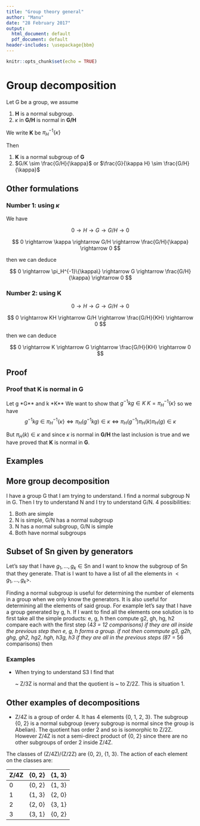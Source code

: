 ```yaml
---
title: "Group theory general"
author: "Manu"
date: "28 February 2017"
output:
  html_document: default
  pdf_document: default
header-includes: \usepackage{bbm}
---
```


```r
knitr::opts_chunk$set(echo = TRUE)
```

# Group decomposition


Let G be a group, we assume

1. **H** is a normal subgroup.
2. $\kappa$ in **G/H** is normal in **G/H**

We write **K** be $\pi_H^{-1}\{\kappa\}$


Then

1. **K** is a normal subgroup of **G**
2. $G/K \sim \frac{G/H}{\kappa}$ or $\frac{G}{\kappa H} \sim \frac{G/H}{\kappa}$

## Other formulations

### Number 1: using $\kappa$
We have

$$ 0 \rightarrow H \rightarrow G \rightarrow G/H \rightarrow 0 $$


$$ 0 \rightarrow \kappa \rightarrow G/H \rightarrow \frac{G/H}{\kappa} \rightarrow 0 $$

then we can deduce


$$ 0 \rightarrow \pi_H^{-1}\{\kappa\} \rightarrow G \rightarrow \frac{G/H}{\kappa} \rightarrow 0 $$

### Number 2: using **K**

$$ 0 \rightarrow H \rightarrow G \rightarrow G/H \rightarrow 0 $$


$$ 0 \rightarrow KH \rightarrow G/H \rightarrow \frac{G/H}{KH} \rightarrow 0 $$

then we can deduce

$$ 0 \rightarrow K \rightarrow G \rightarrow \frac{G/H}{KH} \rightarrow 0 $$

## Proof

### Proof that **K** is normal in **G**

Let g \in **G** and k \in **K**
We want to show that $g^{-1}kg \in K$
$K=\pi_H^{-1}\{\kappa\}$ so we have
$$g^{-1}kg \in \pi_H^{-1}\{\kappa\} \iff \pi_H(g^{-1}kg) \in \kappa \iff \pi_H(g^{-1})\pi_H(k)\pi_H(g) \in \kappa$$


But $\pi_H(k) \in \kappa$ and since $\kappa$ is normal in **G/H** the last inclusion is true and we have proved that **K** is normal in **G**.

## Examples

## More group decomposition

I have a group G that I am trying to understand. I find a normal subgroup N in G.
Then I try to understand N and I try to understand G/N.
4 possibilities:

1. Both are simple
2. N is simple, G/N has a normal subgroup
3. N has a normal subgroup, G/N is simple
4. Both have normal subgroups

## Subset of Sn given by generators

Let's say that I have $g_1, \dots, g_k \in \mathrm{Sn}$ and I want to know the subgroup of Sn that they generate. That is I want to have a list of all the elements in $<g_1, \dots, g_k>$.

Finding a normal subgroup is useful for determining the number of elements in a group when we only know the generators. It is also useful for determining all the elements of said group.
For example let's say that I have a group generated by g, h. If I want to find all the elements one solution is to first take all the simple products:
e, g, h then compute
g2, gh, hg, h2 compare each with the first step (4*3 = 12 comparisons) if they are all inside the previous step then e, g, h forms a group. if not then commpute
g3, g2h, ghg, gh2, hg2, hgh, h3g, h3 if they are all in the previous steps (8*7 = 56 comparisons) then


### Examples

* When trying to understand S3 I find that <p> ~ Z/3Z is normal and that the quotient is ~ to Z/2Z. This is situation 1.

## Other examples of decompositions

* Z/4Z is a group of order 4. It has 4 elements {0, 1, 2, 3}. The subgroup {0, 2} is a normal subgroup (every subgroup is normal since the group is Abelian). The quotient has order 2 and so is isomorphic to Z/2Z. However Z/4Z is not a semi-direct product of {0, 2} since there are no other subgroups of order 2 inside Z/4Z.

The classes of (Z/4Z)/(Z/2Z) are {0, 2}, {1, 3}. 
The action of each element on the classes are:

| Z/4Z | {0, 2} | {1, 3} |
|------|--------|--------|
|  0   | {0, 2} | {1, 3} |
|  1   | {1, 3} | {2, 0} |
|  2   | {2, 0} | {3, 1} |
|  3   | {3, 1} | {0, 2} |

